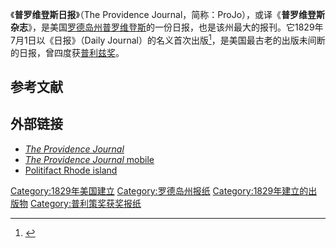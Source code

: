 {{Infobox Newspaper
| name                = The Providence Journal
| logo                = The Providence Journal (2019-10-31).svg
| image               = 
| type                = 日报
| format              = [[大报|大报]]
| foundation          = {{start date and age|1829|7|1}}
| ceased publication  =
| price               =
| owners              = [[Gannett|Gannett]]
| publisher           = Peter Meyer
| editor              = Alan Rosenberg
| circulation         = 
| headquarters        = 美国[[罗德岛州|罗德岛州]][[普罗维登斯|普罗维登斯]]
| ISSN                =
| website             = [http://www.providencejournal.com/ www.providencejournal.com]
}}

《'''普罗维登斯日报'''》（The Providence Journal，简称：ProJo），或译《'''普罗维登斯杂志'''》，是美国[[罗德岛州|罗德岛州]][[普罗维登斯|普罗维登斯]]的一份日报，也是该州最大的报刊。它1829年7月1日以《日报》（Daily Journal）的名义首次出版<ref name=Prov250>{{cite book|last1=Greene|first1=Welcome Arnold|title=The Providence Plantations for 250 Years|date=1886|publisher=J.A. & R.A. Reid, Publishers and Printers|location=Providence, RI|pages=318–319}}</ref>，是美国最古老的出版未间断的日报，曾四度获[[普利兹奖|普利兹奖]]。

==参考文献==
{{reflist}}

==外部链接==
* [http://www.providencejournal.com/ ''The Providence Journal''] {{Wayback|url=http://www.providencejournal.com/ |date=20130514040505 }}
* [http://m.projo.com/ ''The Providence Journal'' mobile]
* [http://www.politifact.com/rhode-island/ Politifact Rhode island] {{Wayback|url=http://www.politifact.com/rhode-island/ |date=20210324063315 }}

{{Authority control}}
{{DEFAULTSORT:Providence Journal, The}}
[[Category:1829年美国建立|Category:1829年美国建立]]
[[Category:罗德岛州报纸|Category:罗德岛州报纸]]
[[Category:1829年建立的出版物|Category:1829年建立的出版物]]
[[Category:普利策奖获奖报纸|Category:普利策奖获奖报纸]]
